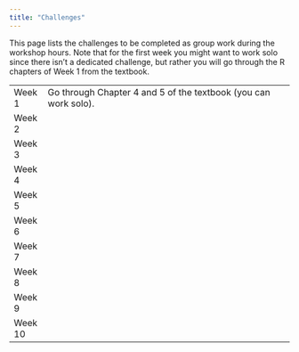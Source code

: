 ```yaml
---
title: "Challenges"
---
```


This page lists the challenges to be completed as group work during the workshop hours. Note that for the first week you might want to work solo since there isn't a dedicated challenge, but rather you will go through the R chapters of Week 1 from the textbook.

|         |                                                                 |
|---------|-----------------------------------------------------------------|
| Week 1  | Go through Chapter 4 and 5 of the textbook (you can work solo). |
| Week 2  |                                                                 |
| Week 3  |                                                                 |
| Week 4  |                                                                 |
| Week 5  |                                                                 |
| Week 6  |                                                                 |
| Week 7  |                                                                 |
| Week 8  |                                                                 |
| Week 9  |                                                                 |
| Week 10 |                                                                 |
